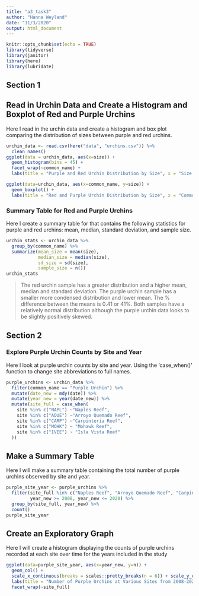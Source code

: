 ```yaml
---
title: "a3_task3"
author: "Hanna Weyland"
date: "11/3/2020"
output: html_document
---
```


```r
knitr::opts_chunk$set(echo = TRUE)
library(tidyverse)
library(janitor)
library(here)
library(lubridate)
```


## Section 1

## Read in Urchin Data and Create a Histogram and Boxplot of Red and Purple Urchins 

Here I read in the urchin data and create a histogram and box plot comparing the distribution of sizes between purple and red urchins. 

```r
urchin_data <- read.csv(here("data", "urchins.csv")) %>% 
  clean_names()
ggplot(data = urchin_data, aes(x=size)) +
  geom_histogram(bins = 45) +
  facet_wrap(~common_name) +
  labs(title = "Purple and Red Urchin Distribution by Size", x = "Size (cm)", y = "Number of Urchins")
```

```r
ggplot(data=urchin_data, aes(x=common_name, y=size)) +
  geom_boxplot() +
  labs(title = "Red and Purple Urchin Distribution by Size", x = "Common Name", y = "Size (cm)")
```

### Summary Table for Red and Purple Urchins 
Here I create a summary table for that contains the following statistics for purple and red urchins: mean, median, standard deviation, and sample size. 

```r
urchin_stats <- urchin_data %>% 
  group_by(common_name) %>% 
  summarize(mean_size = mean(size),
            median_size = median(size),
            sd_size = sd(size),
            sample_size = n())
urchin_stats

```

> The red urchin sample has a greater distribution and a higher mean, median and standard deviation. The purple urchin sample has a smaller more condensed distribution and lower mean. The % difference between the means is 0.41 or 41%. Both samples have a relatively normal distribution although the purple urchin data looks to be slightly positively skewed. 

## Section 2

### Explore Purple Urchin Counts by Site and Year

Here I look at purple urchin counts by site and year. Using the 'case_when()' function to change site abbreviations to full names.  

```r
purple_urchins <- urchin_data %>% 
  filter(common_name == "Purple Urchin") %>% 
  mutate(date_new = mdy(date)) %>% 
  mutate(year_new = year(date_new)) %>% 
  mutate(site_full = case_when(
    site %in% c("NAPL") ~"Naples Reef",
    site %in% c("AQUE") ~"Arroyo Quemado Reef",
    site %in% c("CARP") ~"Carpinteria Reef",
    site %in% c("MOHK") ~ "Mohawk Reef",
    site %in% c("IVEE") ~ "Isla Vista Reef"
  ))
```

## Make a Summary Table 

Here I will make a summary table containing the total number of purple urchins observed by site and year. 

```r
purple_site_year <- purple_urchins %>% 
  filter(site_full %in% c("Naples Reef", "Arroyo Quemado Reef", "Carpinteria Reef", "Mohawk Reef", "Isla Vista Reef"), 
         year_new >= 2008, year_new <= 2020) %>% 
  group_by(site_full, year_new) %>% 
  count()
purple_site_year
```


## Create an Exploratory Graph 

Here I will create a histogram displaying the counts of purple urchins recorded at each site over time for the years included in the study

```r
ggplot(data=purple_site_year, aes(x=year_new, y=n)) +
  geom_col() +
  scale_x_continuous(breaks = scales::pretty_breaks(n = 6)) + scale_y_continuous(breaks = scales::pretty_breaks(n = 6)) +
  labs(title = "Number of Purple Urchins at Various Sites from 2008-2020", x= "Year", y="Number of Purple Urchins") +
  facet_wrap(~site_full)

```





